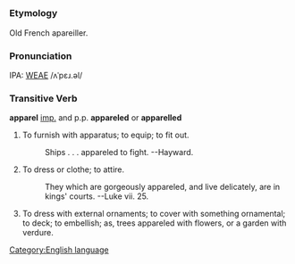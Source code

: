 =={{en}}==
[[Category:English language]]
===Etymology===
Old French apareiller.

===Pronunciation===
IPA: [[WEAE]] /ʌˈpɛɹ.əl/

===Transitive Verb===
'''apparel''' [[imp.]] and p.p. '''appareled''' or '''apparelled'''

# To furnish with apparatus; to equip; to fit out.
#:    Ships . . . appareled to fight. --Hayward.
# To dress or clothe; to attire.
#:    They which are gorgeously appareled, and live delicately, are in kings' courts. --Luke vii. 25.
# To dress with external ornaments; to cover with something ornamental; to deck; to embellish; as, trees appareled with flowers, or a garden with verdure.
<!-- material copied from Webster's Revised Unabridged Dictionary (1913) -->